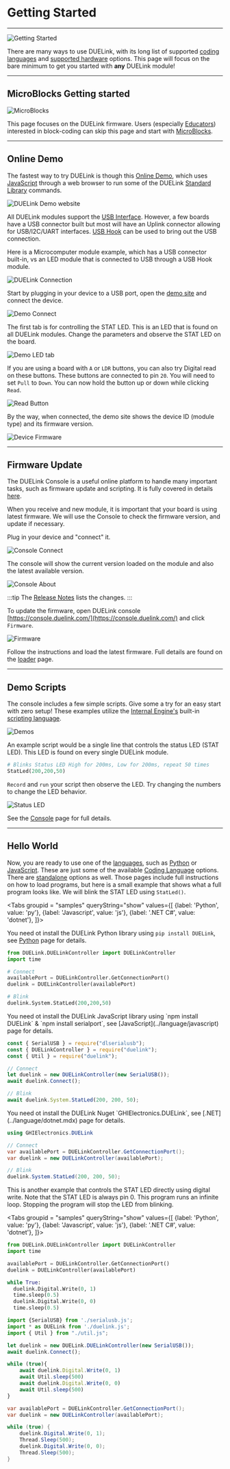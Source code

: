 
# Getting Started

---

![Getting Started](pathname:///img/getting-started.png)

There are many ways to use DUELink, with its long list of supported [coding languages](../language/intro) and [supported hardware](../hw/intro) options. This page will focus on the bare minimum to get you started with **any** DUELink module!

---

## MicroBlocks Getting started

![MicroBlocks](pathname:///img/microblocks.png)


This page focuses on the DUELink firmware. Users (especially [Educators](./educators)) interested in block-coding can skip this page and start with [MicroBlocks](./language/microblocks).

---

## Online Demo

The fastest way to try DUELink is though this [Online Demo](https://demo.duelink.com/), which uses [JavaScript](../language/javascript) through a web browser to run some of the DUELink [Standard Library](../engine/stdlib) commands.

![DUELink Demo website](pathname:///img/demo-website.png)

All DUELink modules support the [USB Interface](../interface/usb). However, a few boards have a USB connector built but most will have an Uplink connector allowing for USB/I2C/UART interfaces. [USB Hook](../catalog/accessory/usb-hook) can be used to bring out the USB connection.

Here is a Microcomputer module example, which has a USB connector built-in, vs an LED module that is connected to USB through a USB Hook module.

![DUELink Connection](pathname:///img/duelink-connection.png)
 
Start by plugging in your device to a USB port, open the [demo site](https://demo.duelink.com/) and connect the device.

![Demo Connect](pathname:///img/demo-connect.png)

The first tab is for controlling the STAT LED. This is an LED that is found on all DUELink modules. Change the parameters and observe the STAT LED on the board.

![Demo LED tab](pathname:///img/demo-led-tab.png)

If you are using a board with `A` or `LDR` buttons, you can also try Digital read on these buttons. These buttons are connected to pin `20`. You will need to set `Pull` to `Down`. You can now hold the button up or down while clicking `Read`.

![Read Button](pathname:///img/demo-digital-read.png)

By the way, when connected, the demo site shows the device ID (module type) and its firmware version.

![Device Firmware](pathname:///img/demo-firmware-version.png)

---

## Firmware Update

The DUELink Console is a useful online platform to handle many important tasks, such as firmware update and scripting. It is fully covered in details [here](../console).

When you receive and new module, it is important that your board is using latest firmware. We will use the Console to check the firmware version, and update if necessary. 

Plug in your device and "connect" it.

![Console Connect](pathname:///img/due-connect.png)

The console will show the current version loaded on the module and also the latest available version.

![Console About](pathname:///img/console-about.png)

:::tip
The [Release Notes](../release-notes) lists the changes.
:::

To update the firmware, open DUELink console [https://console.duelink.com/](https://console.duelink.com/) and click `Firmware`.

![Firmware](pathname:///img/due-firmware.png)

Follow the instructions and load the latest firmware. Full details are found on the [loader](../loader) page.

---

## Demo Scripts

The console includes a few simple scripts. Give some a try for an easy start with zero setup! These examples utilize the [Internal Engine's](../engine/intro) built-in [scripting language](../engine/scripting).

![Demos](pathname:///img/due-demos.png)

An example script would be a single line that controls the status LED (STAT LED). This LED is found on every single DUELink module.

```py
# Blinks Status LED High for 200ms, Low for 200ms, repeat 50 times
StatLed(200,200,50)
```

`Record` and `run` your script then observe the LED. Try changing the numbers to change the LED behavior.

![Status LED](pathname:///img/statled-blink.gif)

See the [Console](../console) page for full details.

---

## Hello World

Now, you are ready to use one of the [languages](../language/intro), such as [Python](../language/python) or [JavaScript](../language/javascript). These are just some of the available [Coding Language](../language/intro) options. There are [standalone](../language/standalone) options as well. Those pages include full instructions on how to load programs, but here is a small example that shows what a full program looks like.  We will blink the STAT LED using `StatLed()`.

<Tabs groupid = "samples" queryString="show"
  values={[
    {label: 'Python', value: 'py'},
    {label: 'Javascript', value: 'js'},
    {label: '.NET C#', value: 'dotnet'},
  ]}>

<TabItem value="py">

You need ot install the DUELink Python library using `pip install DUELink`, see [Python](../language/python) page for details.

```py
from DUELink.DUELinkController import DUELinkController
import time

# Connect
availablePort = DUELinkController.GetConnectionPort()
duelink = DUELinkController(availablePort)

# Blink
duelink.System.StatLed(200,200,50)
```

</TabItem>

<TabItem value="js">
You need ot install the DUELink JavaScript library using `npm install DUELink` & `npm install serialport`, see [JavaScript](../language/javascript) page for details.

```js
const { SerialUSB } = require("dlserialusb");
const { DUELinkController } = require("duelink");
const { Util } = require("duelink");

// Connect
let duelink = new DUELinkController(new SerialUSB());
await duelink.Connect();

// Blink
await duelink.System.StatLed(200, 200, 50);
```

</TabItem>
<TabItem value="dotnet">
You need ot install the DUELink Nuget `GHIElectronics.DUELink`, see [.NET](../language/dotnet.mdx) page for details.

```csharp
using GHIElectronics.DUELink

// Connect
var availablePort = DUELinkController.GetConnectionPort();
var duelink = new DUELinkController(availablePort);

// Blink
duelink.System.StatLed(200, 200, 50);
```

</TabItem>
</Tabs>

This is another example that controls the STAT LED directly using digital write. Note that the STAT LED is always pin 0. This program runs an infinite loop. Stopping the program will stop the LED from blinking.

<Tabs groupid = "samples" queryString="show"
  values={[
    {label: 'Python', value: 'py'},
    {label: 'Javascript', value: 'js'},
    {label: '.NET C#', value: 'dotnet'},
  ]}>

<TabItem value="py">

```py
from DUELink.DUELinkController import DUELinkController
import time

availablePort = DUELinkController.GetConnectionPort()
duelink = DUELinkController(availablePort)

while True:
  duelink.Digital.Write(0, 1)
  time.sleep(0.5)
  duelink.Digital.Write(0, 0)
  time.sleep(0.5)
```

</TabItem>
<TabItem value="js">

```js
import {SerialUSB} from './serialusb.js';
import * as DUELink from './duelink.js';
import { Util } from "./util.js";

let duelink = new DUELink.DUELinkController(new SerialUSB());
await duelink.Connect();

while (true){
    await duelink.Digital.Write(0, 1)
    await Util.sleep(500)
    await duelink.Digital.Write(0, 0)
    await Util.sleep(500)
}
```

</TabItem>
<TabItem value="dotnet">

```cs
var availablePort = DUELinkController.GetConnectionPort();
var duelink = new DUELinkController(availablePort);

while (true) {
    duelink.Digital.Write(0, 1);
    Thread.Sleep(500);
    duelink.Digital.Write(0, 0);
    Thread.Sleep(500);
}
```

</TabItem>
</Tabs>
